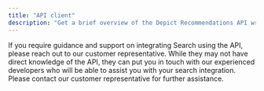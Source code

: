 ```yaml
---
title: "API client"
description: "Get a brief overview of the Depict Recommendations API wrapper."
---
```


If you require guidance and support on integrating Search using the API, please reach out to our customer representative. While they may not have direct knowledge of the API, they can put you in touch with our experienced developers who will be able to assist you with your search integration. Please contact our customer representative for further assistance.
